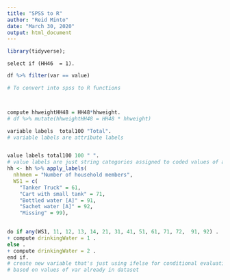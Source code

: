 ```yaml
---
title: "SPSS to R"
author: "Reid Minto"
date: "March 30, 2020"
output: html_document
---
```


```r
library(tidyverse);
```

`select if (HH46  = 1).`
```r

df %>% filter(var == value)

```

```r

# To convert into spss to R functions



compute hhweightHH48 = HH48*hhweight.
# df %>% mutate(hhweightHH48 = HH48 * hhweight)

variable labels  total100 "Total".
# variable labels are attribute labels


value labels total100 100 " ".
# value labels are just string categories assigned to coded values of a variable
hh <- hh %>% apply_labels(
  nhhmem = "Number of household members",
  WS1 = c(
    "Tanker Truck" = 61, 
    "Cart with small tank" = 71, 
    "Bottled water [A]" = 91,  
    "Sachet water [A]" = 92, 
    "Missing" = 99),
  

do if any(WS1, 11, 12, 13, 14, 21, 31, 41, 51, 61, 71, 72,  91, 92) .
+ compute drinkingWater = 1 .
else .
+ compute drinkingWater = 2 .
end if.
# create new variable that's just using ifelse for conditional evaluation 
# based on values of var already in dataset
```
